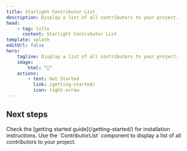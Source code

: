 ```yaml
---
title: Starlight Contributor List
description: Display a list of all contributors to your project.
head:
    - tag: title
      content: Starlight Contributor List
template: splash
editUrl: false
hero:
    tagline: Display a list of all contributors to your project.
    image:
        html: "🤝"
    actions:
        - text: Get Started
          link: /getting-started/
          icon: right-arrow
---
```



## Next steps

<CardGrid stagger>
    <Card title="Install the plugin" icon="puzzle">
        Check the [getting started guide](/getting-started/) for installation instructions.
    </Card>
    <Card title="Use it" icon="rocket">
        Use the `ContributorList` component to display a list of all contributors to your project.
    </Card>
</CardGrid>
